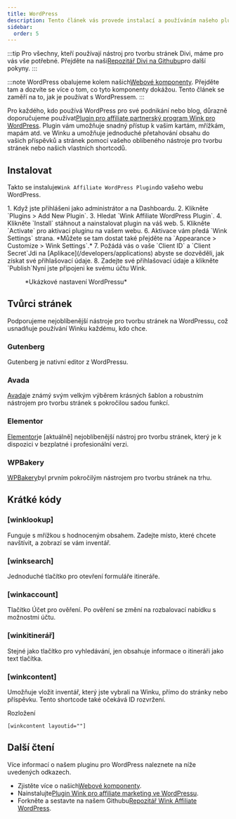 ```yaml
---
title: WordPress
description: Tento článek vás provede instalací a používáním našeho pluginu pro WordPress.
sidebar:
  order: 5
---
```


:::tip
Pro všechny, kteří používají nástroj pro tvorbu stránek Divi, máme pro vás vše potřebné. Přejděte na naši[Repozitář Divi na Githubu](https://github.com/wink-travel/affiliate-wordpress-divi-plugin)pro další pokyny. :::

:::note
WordPress obalujeme kolem našich[Webové komponenty](/developers/web-components). Přejděte tam a dozvíte se více o tom, co tyto komponenty dokážou. Tento článek se zaměří na to, jak je používat s WordPressem. :::

Pro každého, kdo používá WordPress pro své podnikání nebo blog, důrazně doporučujeme používat[Plugin pro affiliate partnerský program Wink pro WordPress](https://wordpress.org/plugins/wink2travel/).
Plugin vám umožňuje snadný přístup k vašim kartám, mřížkám, mapám atd. ve Winku a umožňuje jednoduché přetahování obsahu do vašich příspěvků a stránek pomocí vašeho oblíbeného nástroje pro tvorbu stránek nebo našich vlastních shortcodů.

## Instalovat

Takto se instaluje`Wink Affiliate WordPress Plugin`do vašeho webu WordPress.

<Steps>
  1. Když jste přihlášeni jako administrátor a na Dashboardu.
  2. Klikněte `Plugins > Add New Plugin`.
  3. Hledat `Wink Affiliate WordPress Plugin`.
  4. Klikněte `Install` stáhnout a nainstalovat plugin na váš web.
  5. Klikněte `Activate` pro aktivaci pluginu na vašem webu.
  6. Aktivace vám předá `Wink Settings` strana. *Můžete se tam dostat také přejděte na `Appearance > Customize > Wink Settings`.*
  7. Požádá vás o vaše `Client ID` a `Client Secret`Jdi na [Aplikace](/developers/applications) abyste se dozvěděli, jak získat své přihlašovací údaje.
  8. Zadejte své přihlašovací údaje a klikněte `Publish`Nyní jste připojeni ke svému účtu Wink.
</Steps>


<figure>
  <CloudinaryImage width="350" height="760" resize="scale" quality="best" alt="Nastavení pluginu Wink Affiliate pro WordPress" src="academy/wink-wordpress-plugin-settings" errorImage="noimage_opaque_nyrtl0.png" />

  <figcaption>*Ukázkové nastavení WordPressu*</figcaption>
</figure>


##

## Tvůrci stránek

Podporujeme nejoblíbenější nástroje pro tvorbu stránek na WordPressu, což usnadňuje používání Winku každému, kdo chce.

### Gutenberg

Gutenberg je nativní editor z WordPressu.

### Avada

[Avada](https://avada.com)je známý svým velkým výběrem krásných šablon a robustním nástrojem pro tvorbu stránek s pokročilou sadou funkcí.

### Elementor

[Elementor](https://elementor.com)je \[aktuálně] nejoblíbenější nástroj pro tvorbu stránek, který je k dispozici v bezplatné i profesionální verzi.

### WPBakery

[WPBakery](https://wpbakery.com)byl prvním pokročilým nástrojem pro tvorbu stránek na trhu.

## Krátké kódy

### \[winklookup]

Funguje s mřížkou s hodnoceným obsahem. Zadejte místo, které chcete navštívit, a zobrazí se vám inventář.

### \[winksearch]

Jednoduché tlačítko pro otevření formuláře itineráře.

### \[winkaccount]

Tlačítko Účet pro ověření. Po ověření se změní na rozbalovací nabídku s možnostmi účtu.

### \[winkitinerář]

Stejné jako tlačítko pro vyhledávání, jen obsahuje informace o itineráři jako text tlačítka.

### \[winkcontent]

Umožňuje vložit inventář, který jste vybrali na Winku, přímo do stránky nebo příspěvku. Tento shortcode také očekává ID rozvržení.

Rozložení

```
[winkcontent layoutid=""]
```

## Další čtení

Více informací o našem pluginu pro WordPress naleznete na níže uvedených odkazech.

* Zjistěte více o našich[Webové komponenty](/developers/web-components).
* Nainstalujte[Plugin Wink pro affiliate marketing ve WordPressu](https://wordpress.org/plugins/wink2travel/).
* Forkněte a sestavte na našem Githubu[Repozitář Wink Affiliate WordPress](https://github.com/wink-travel/wink-wordpress-plugin).

